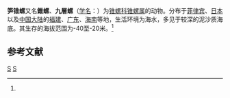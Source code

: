 {{Speciesbox
| taxon = Turritella terebra
| image = Turritella_terebra_terebra_01.JPG
| binomial_authority = (Linne, 1845)<ref name='id11318'>{{cite web| url =http://www.bioinfo.cn/db05/BjdwSpecies.php?action=view&id=11318| title =笋锥螺| work =《中国动物物种编目数据库》| publisher =中国科学院微生物研究所| author =中国科学院动物研究所| accessdate =2009-04-28| deadurl =yes| archiveurl =https://web.archive.org/web/20160305060731/http://www.bioinfo.cn/db05/BjdwSpecies.php?action=view&id=11318| archivedate =2016-03-05}}</ref>
}}

'''笋锥螺'''又名'''錐螺'''、'''九層螺'''（[[学名|学名]]：{{lang|la|''Turritella terebra''}}）为[[锥螺科|锥螺科]][[锥螺属|锥螺属]]的动物。分布于[[菲律宾|菲律宾]]、[[日本|日本]]以及[[中国大陆|中国大陆]]的[[福建|福建]]、[[广东|广东]]、[[海南|海南]]等地，生活环境为海水，多见于较深的泥沙质海底。其生存的海拔范围为-40至-20米。<ref name='id11318'/>

== 参考文献 ==
{{reflist}}

{{taxonbar}}
[[Category:_1845年描述的动物|S]]
[[Category:锥螺属|S]]